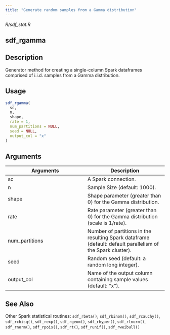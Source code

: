 ```yaml
---
title: "Generate random samples from a Gamma distribution"
---
```


*R/sdf_stat.R*

## sdf_rgamma

## Description
Generator method for creating a single-column Spark dataframes comprised of i.i.d. samples from a Gamma distribution. 


## Usage
```r
sdf_rgamma( 
  sc, 
  n, 
  shape, 
  rate = 1, 
  num_partitions = NULL, 
  seed = NULL, 
  output_col = "x" 
) 
```

## Arguments
|Arguments|Description|
|---|---|
| sc | A Spark connection. |
| n | Sample Size (default: 1000). |
| shape | Shape parameter (greater than 0) for the Gamma distribution. |
| rate | Rate parameter (greater than 0) for the Gamma distribution (scale is 1/rate). |
| num_partitions | Number of partitions in the resulting Spark dataframe (default: default parallelism of the Spark cluster). |
| seed | Random seed (default: a random long integer). |
| output_col | Name of the output column containing sample values (default: "x"). |






## See Also
Other Spark statistical routines:  `sdf_rbeta()`, `sdf_rbinom()`, `sdf_rcauchy()`, `sdf_rchisq()`, `sdf_rexp()`, `sdf_rgeom()`, `sdf_rhyper()`, `sdf_rlnorm()`, `sdf_rnorm()`, `sdf_rpois()`, `sdf_rt()`, `sdf_runif()`, `sdf_rweibull()`

